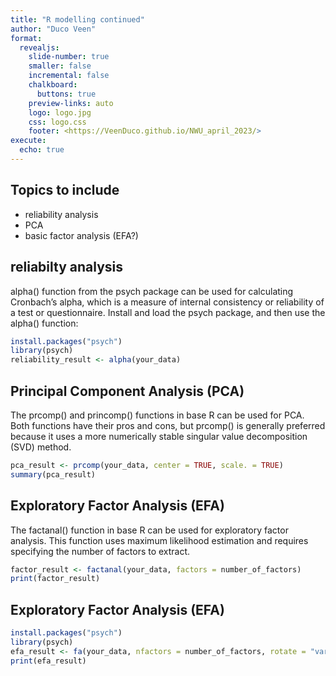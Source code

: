 ```yaml
---
title: "R modelling continued"
author: "Duco Veen"
format: 
  revealjs:
    slide-number: true
    smaller: false
    incremental: false
    chalkboard: 
      buttons: true
    preview-links: auto
    logo: logo.jpg
    css: logo.css
    footer: <https://VeenDuco.github.io/NWU_april_2023/>
execute:
  echo: true    
---
```


## Topics to include

- reliability analysis 
- PCA
- basic factor analysis (EFA?)

## reliabilty analysis

alpha() function from the psych package can be used for calculating Cronbach's alpha, which is a measure of internal consistency or reliability of a test or questionnaire. Install and load the psych package, and then use the alpha() function:

```.r
install.packages("psych")
library(psych)
reliability_result <- alpha(your_data)
```

## Principal Component Analysis (PCA)

The prcomp() and princomp() functions in base R can be used for PCA. Both functions have their pros and cons, but prcomp() is generally preferred because it uses a more numerically stable singular value decomposition (SVD) method.

```.r
pca_result <- prcomp(your_data, center = TRUE, scale. = TRUE)
summary(pca_result)
```

## Exploratory Factor Analysis (EFA)

The factanal() function in base R can be used for exploratory factor analysis. This function uses maximum likelihood estimation and requires specifying the number of factors to extract.

```.r
factor_result <- factanal(your_data, factors = number_of_factors)
print(factor_result)
```

## Exploratory Factor Analysis (EFA)

```.r
install.packages("psych")
library(psych)
efa_result <- fa(your_data, nfactors = number_of_factors, rotate = "varimax")
print(efa_result)
```